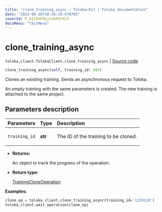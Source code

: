 ```yaml
---
title: "clone_training_async — Toloka-Kit | Toloka documentation"
date: "2023-08-28T10:26:19.476703"
coverId: F_bIcOYF9yjrxkPZrXc3
docsMenu: "tkitMenu"
---
```


# clone_training_async

`toloka.client.TolokaClient.clone_training_async` | [Source code](https://github.com/Toloka/toloka-kit/blob/v1.2.1/src/client/__init__.py#L1968)

```python
clone_training_async(self, training_id: str)
```

Clones an existing training. Sends an asynchronous request to Toloka.

An empty training with the same parameters is created.
The new training is attached to the same project.

## Parameters description

| Parameters | Type | Description |
| :----------| :----| :-----------|
`training_id`|**str**|<p>The ID of the training to be cloned.</p>

* **Returns:**

  An object to track the progress of the operation.

* **Return type:**

  [TrainingCloneOperation](/docs/toloka-kit/reference/toloka.client.operations.TrainingCloneOperation)

**Examples:**

```python
clone_op = toloka_client.clone_training_async(training_id='1239110')
toloka_client.wait_operation(clone_op)
```